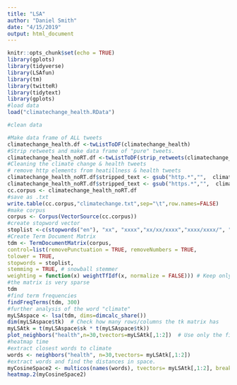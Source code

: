 ```yaml
---
title: "LSA"
author: "Daniel Smith"
date: "4/15/2019"
output: html_document
---
```


```r
knitr::opts_chunk$set(echo = TRUE)
library(gplots)
library(tidyverse)
library(LSAfun)
library(tm)
library(twitteR)
library(tidytext)
library(gplots)
#load data 
load("climatechange_health.RData")
```

```r
#clean data 

#Make data frame of ALL tweets 
climatechange_health.df <-twListToDF(climatechange_health)
#Strip retweets and make data frame of "pure" tweets.  
climatechange_health_noRT.df <-twListToDF(strip_retweets(climatechange_health))
#Cleaning the climate change & health tweets
# remove http elements from heatillness & health tweets
climatechange_health_noRT.df$stripped_text <- gsub("http.*","",  climatechange_health_noRT.df$text)
climatechange_health_noRT.df$stripped_text <- gsub("https.*","",  climatechange_health_noRT.df$text)
cc.corpus <- climatechange_health_noRT.df
#save as .txt
write.table(cc.corpus,"climatechange.txt",sep="\t",row.names=FALSE)
#make corpus
corpus <- Corpus(VectorSource(cc.corpus))
#create stopword vector 
stoplist <-c(stopwords("en"), "xx", "xxxx","xx/xx/xxxx","xxxx/xxxx/", "xxxxxxxxxxxx","xxxxxxxx")
#Create Term Document Matrix
tdm <- TermDocumentMatrix(corpus,
control=list(removePunctuation = TRUE, removeNumbers = TRUE,
tolower = TRUE,
stopwords = stoplist,
stemming = TRUE, # snowball stemmer
weighting = function(x) weightTfIdf(x, normalize = FALSE))) # Keep only 5 or more appearances, to accelerate
#the matrix is very sparse
tdm
#find term frequencies 
findFreqTerms(tdm, 300)
#further analysis of the word "climate"
myLSAspace <- lsa(tdm, dims=dimcalc_share())
dim(myLSAspace$tk)  # Check how many rows/columns the tk matrix has  
myLSAtk = t(myLSAspace$sk * t(myLSAspace$tk)) 
plot_neighbors("health",n=30,tvectors=myLSAtk[,1:2])  # Use only the first 2 dimensions 
#heatmap time 
#extract closest words to climate 
words <- neighbors("health", n=30,tvectors= myLSAtk[,1:2])
#extract words and find the distances in space. 
myCosineSpace2 <- multicos(names(words), tvectors= myLSAtk[,1:2], breakdown=TRUE)
heatmap.2(myCosineSpace2)
```